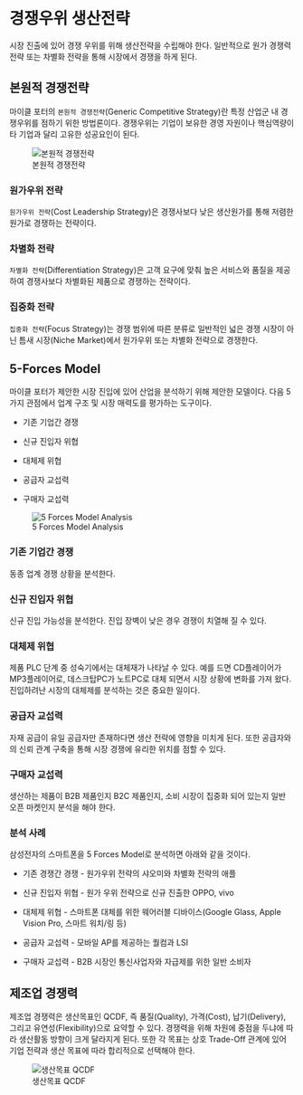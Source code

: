 # 경쟁우위 생산전략 {#sec-competitive-advantage}

시장 진출에 있어 경쟁 우위를 위해 생산전략을 수립해야 한다. 일반적으로 원가 경쟁력 전략 또는 차별화 전략을 통해 시장에서 경쟁을 하게 된다.

## 본원적 경쟁전략 {#sec-generic-competitive-strategy}

마이클 포터의 `본원적 경쟁전략`(Generic Competitive Strategy)란 특정 산업군 내 경쟁우위를 점하기 위한 방법론이다. 경쟁우위는 기업이 보유한 경영 자원이나 핵심역량이 타 기업과 달리 고유한 성공요인이 된다.

![본원적 경쟁전략](images/Generic%20Competitive%20Strategy.png)

### 원가우위 전략

`원가우위 전략`(Cost Leadership Strategy)은 경쟁사보다 낮은 생산원가를 통해 저렴한 원가로 경쟁하는 전략이다.

### 차별화 전략

`차별화 전략`(Differentiation Strategy)은 고객 요구에 맞춰 높은 서비스와 품질을 제공하여 경쟁사보다 차별화된 제품으로 경쟁하는 전략이다.

### 집중화 전략

`집중화 전략`(Focus Strategy)는 경쟁 범위에 따른 분류로 일반적인 넓은 경쟁 시장이 아닌 틈새 시장(Niche Market)에서 원가우위 또는 차별화 전략으로 경쟁한다.

## 5-Forces Model {#sec-5force}

마이클 포터가 제안한 시장 진입에 있어 산업을 분석하기 위해 제안한 모델이다. 다음 5가지 관점에서 업계 구조 및 시장 매력도를 평가하는 도구이다.

-   기존 기업간 경쟁

-   신규 진입자 위협

-   대체제 위협

-   공급자 교섭력

-   구매자 교섭력

![5 Forces Model Analysis](images/5forces.png)

### 기존 기업간 경쟁

동종 업계 경쟁 상황을 분석한다.

### 신규 진입자 위협

신규 진입 가능성을 분석한다. 진입 장벽이 낮은 경우 경쟁이 치열해 질 수 있다.

### 대체제 위협

제품 PLC 단계 중 성숙기에서는 대체재가 나타날 수 있다. 예를 드면 CD플레이어가 MP3플레이어로, 데스크탑PC가 노트PC로 대체 되면서 시장 상황에 변화를 가져 왔다. 진입하려난 시장의 대체제를 분석하는 것은 중요한 일이다.

### 공급자 교섭력

자재 공급이 유일 공급자만 존재하다면 생산 전략에 영향을 미치게 된다. 또한 공급자와의 신뢰 관계 구축을 통해 시장 경쟁에 유리한 위치를 점할 수 있다.

### 구매자 교섭력

생산하는 제품이 B2B 제품인지 B2C 제품인지, 소비 시장이 집중화 되어 있는지 일반 오픈 마켓인지 분석을 해야 한다.

### 분석 사례

삼성전자의 스마트폰을 5 Forces Model로 분석하면 아래와 같을 것이다.

-   기존 경쟁간 경쟁 - 원가우위 전략의 샤오미와 차별화 전략의 애플

-   신규 진입자 위협 - 원가 우위 전략으로 신규 진출한 OPPO, vivo

-   대체제 위협 - 스마트폰 대체를 위한 웨어러블 디바이스(Google Glass, Apple Vision Pro, 스마트 워치/링 등)

-   공급자 교섭력 - 모바일 AP를 제공하는 퀄컴과 LSI

-   구매자 교섭력 - B2B 시장인 통신사업자와 자급제를 위한 일반 소비자

## 제조업 경쟁력 {#sec-qcdf}

제조업 경쟁력은 생산목표인 QCDF, 즉 품질(Quality), 가격(Cost), 납기(Delivery), 그리고 유연성(Flexibility)으로 요약할 수 있다. 경쟁력을 위해 차원에 중점을 두냐에 따라 생산활동 방향이 크게 달라지게 된다. 또한 각 목표는 상호 Trade-Off 관계에 있어 기업 전략과 생산 목표에 따라 합리적으로 선택해야 한다.

![생산목표 QCDF](images/qcdf.png)
